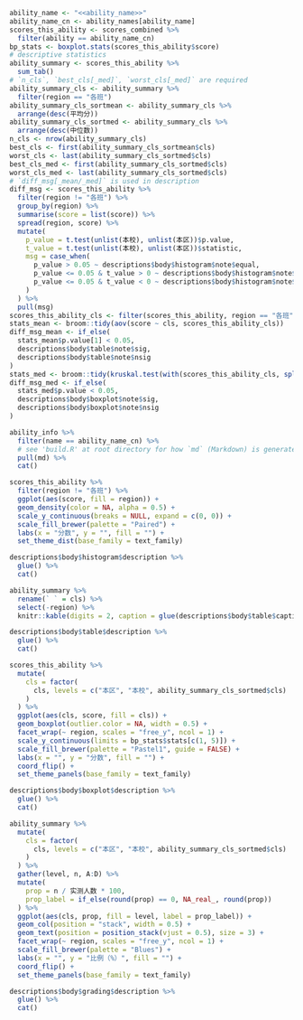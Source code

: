 ```r
ability_name <- "<<ability_name>>"
ability_name_cn <- ability_names[ability_name]
scores_this_ability <- scores_combined %>%
  filter(ability == ability_name_cn)
bp_stats <- boxplot.stats(scores_this_ability$score)
# descriptive statistics
ability_summary <- scores_this_ability %>%
  sum_tab()
# `n_cls`, `best_cls[_med]`, `worst_cls[_med]` are required
ability_summary_cls <- ability_summary %>%
  filter(region == "各班")
ability_summary_cls_sortmean <- ability_summary_cls %>%
  arrange(desc(平均分))
ability_summary_cls_sortmed <- ability_summary_cls %>%
  arrange(desc(中位数))
n_cls <- nrow(ability_summary_cls)
best_cls <- first(ability_summary_cls_sortmean$cls)
worst_cls <- last(ability_summary_cls_sortmed$cls)
best_cls_med <- first(ability_summary_cls_sortmed$cls)
worst_cls_med <- last(ability_summary_cls_sortmed$cls)
# `diff_msg[_mean/_med]` is used in description
diff_msg <- scores_this_ability %>%
  filter(region != "各班") %>%
  group_by(region) %>%
  summarise(score = list(score)) %>%
  spread(region, score) %>%
  mutate(
    p_value = t.test(unlist(本校), unlist(本区))$p.value,
    t_value = t.test(unlist(本校), unlist(本区))$statistic,
    msg = case_when(
      p_value > 0.05 ~ descriptions$body$histogram$note$equal,
      p_value <= 0.05 & t_value > 0 ~ descriptions$body$histogram$note$large,
      p_value <= 0.05 & t_value < 0 ~ descriptions$body$histogram$note$small
    )
  ) %>%
  pull(msg)
scores_this_ability_cls <- filter(scores_this_ability, region == "各班")
stats_mean <- broom::tidy(aov(score ~ cls, scores_this_ability_cls))
diff_msg_mean <- if_else(
  stats_mean$p.value[1] < 0.05, 
  descriptions$body$table$note$sig, 
  descriptions$body$table$note$nsig
)
stats_med <- broom::tidy(kruskal.test(with(scores_this_ability_cls, split(score, cls))))
diff_msg_med <- if_else(
  stats_med$p.value < 0.05, 
  descriptions$body$boxplot$note$sig, 
  descriptions$body$boxplot$note$nsig
)
```

```r
ability_info %>%
  filter(name == ability_name_cn) %>%
  # see 'build.R' at root directory for how `md` (Markdown) is generated
  pull(md) %>%
  cat()
```

```r
scores_this_ability %>%
  filter(region != "各班") %>%
  ggplot(aes(score, fill = region)) +
  geom_density(color = NA, alpha = 0.5) +
  scale_y_continuous(breaks = NULL, expand = c(0, 0)) +
  scale_fill_brewer(palette = "Paired") +
  labs(x = "分数", y = "", fill = "") +
  set_theme_dist(base_family = text_family)
```

```r
descriptions$body$histogram$description %>%
  glue() %>%
  cat()
```

```r
ability_summary %>%
  rename(` ` = cls) %>%
  select(-region) %>%
  knitr::kable(digits = 2, caption = glue(descriptions$body$table$caption))
```

```r
descriptions$body$table$description %>%
  glue() %>%
  cat()
```

```r
scores_this_ability %>%
  mutate(
    cls = factor(
      cls, levels = c("本区", "本校", ability_summary_cls_sortmed$cls)
    )
  ) %>%
  ggplot(aes(cls, score, fill = cls)) +
  geom_boxplot(outlier.color = NA, width = 0.5) +
  facet_wrap(~ region, scales = "free_y", ncol = 1) +
  scale_y_continuous(limits = bp_stats$stats[c(1, 5)]) +
  scale_fill_brewer(palette = "Pastel1", guide = FALSE) +
  labs(x = "", y = "分数", fill = "") +
  coord_flip() +
  set_theme_panels(base_family = text_family)
```

```r
descriptions$body$boxplot$description %>%
  glue() %>%
  cat()
```

```r
ability_summary %>%
  mutate(
    cls = factor(
      cls, levels = c("本区", "本校", ability_summary_cls_sortmed$cls)
    )
  ) %>%
  gather(level, n, A:D) %>%
  mutate(
    prop = n / 实测人数 * 100,
    prop_label = if_else(round(prop) == 0, NA_real_, round(prop))
  ) %>%
  ggplot(aes(cls, prop, fill = level, label = prop_label)) +
  geom_col(position = "stack", width = 0.5) +
  geom_text(position = position_stack(vjust = 0.5), size = 3) +
  facet_wrap(~ region, scales = "free_y", ncol = 1) +
  scale_fill_brewer(palette = "Blues") +
  labs(x = "", y = "比例（%）", fill = "") +
  coord_flip() +
  set_theme_panels(base_family = text_family)
```

```r
descriptions$body$grading$description %>%
  glue() %>%
  cat()
```
